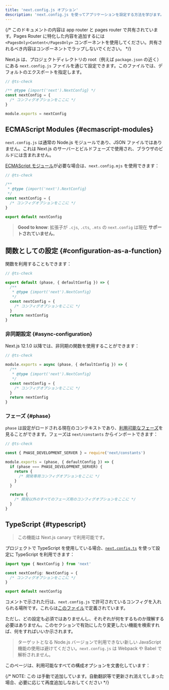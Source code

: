 ```yaml
---
title: 'next.config.js オプション'
description: 'next.config.js を使ってアプリケーションを設定する方法を学びます。'
---
```


{/* このドキュメントの内容は app router と pages router で共有されています。Pages Router に特化した内容を追加するには `<PagesOnly>Content</PagesOnly>` コンポーネントを使用してください。共有されるべき内容はコンポーネントでラップしないでください。 */}

Next.js は、プロジェクトディレクトリの root（例えば `package.json` の近く）にある `next.config.js` ファイルを通じて設定できます。このファイルでは、デフォルトのエクスポートを指定します。

```js title="next.config.js"
// @ts-check

/** @type {import('next').NextConfig} */
const nextConfig = {
  /* コンフィグオプションをここに */
}

module.exports = nextConfig
```

## ECMAScript Modules {#ecmascript-modules}

`next.config.js` は通常の Node.js モジュールであり、JSON ファイルではありません。これは Next.js のサーバーとビルドフェーズで使用され、ブラウザのビルドには含まれません。

[ECMAScript モジュール](https://nodejs.org/api/esm.html)が必要な場合は、`next.config.mjs` を使用できます：

```js title="next.config.mjs"
// @ts-check

/**
 * @type {import('next').NextConfig}
 */
const nextConfig = {
  /* コンフィグオプションをここに */
}

export default nextConfig
```

> **Good to know**: 拡張子が `.cjs`, `.cts`, `.mts` の `next.config` は現在 **サポートされていません**。

## 関数としての設定 {#configuration-as-a-function}

関数を利用することもできます：

```js title="next.config.mjs"
// @ts-check

export default (phase, { defaultConfig }) => {
  /**
   * @type {import('next').NextConfig}
   */
  const nextConfig = {
    /* コンフィグオプションをここに */
  }
  return nextConfig
}
```

### 非同期設定 {#async-configuration}

Next.js 12.1.0 以降では、非同期の関数を使用することができます：

```js title="next.config.js"
// @ts-check

module.exports = async (phase, { defaultConfig }) => {
  /**
   * @type {import('next').NextConfig}
   */
  const nextConfig = {
    /* コンフィグオプションをここに */
  }
  return nextConfig
}
```

### フェーズ {#phase}

`phase` は設定がロードされる現在のコンテキストであり、[利用可能なフェーズ](https://github.com/vercel/next.js/blob/5e6b008b561caf2710ab7be63320a3d549474a5b/packages/next/shared/lib/constants.ts#L19-L23)を見ることができます。フェーズは `next/constants` からインポートできます：

```js title="next.config.js"
// @ts-check

const { PHASE_DEVELOPMENT_SERVER } = require('next/constants')

module.exports = (phase, { defaultConfig }) => {
  if (phase === PHASE_DEVELOPMENT_SERVER) {
    return {
      /* 開発専用コンフィグオプションをここに */
    }
  }

  return {
    /* 開発以外のすべてのフェーズ用のコンフィグオプションをここに */
  }
}
```

## TypeScript {#typescript}

> この機能は Next.js canary で利用可能です。

プロジェクトで TypeScript を使用している場合、[`next.config.ts`](/docs/app/building-your-application/configuring/typescript#type-checking-nextconfigts) を使って設定に TypeScript を利用できます：

```ts title="next.config.ts"
import type { NextConfig } from 'next'

const nextConfig: NextConfig = {
  /* コンフィグオプションをここに */
}

export default nextConfig
```

コメントで示された行は、`next.config.js` で許可されているコンフィグを入れられる場所です。これらは[このファイル](https://github.com/vercel/next.js/blob/canary/packages/next/src/server/config-shared.ts)で定義されています。

ただし、どの設定も必須ではありませんし、それぞれが何をするものか理解する必要はありません。このセクションで有効にしたり変更したい機能を検索すれば、何をすればいいか示されます。

> ターゲットとなる Node.js バージョンで利用できない新しい JavaScript 機能の使用は避けてください。`next.config.js` は Webpack や Babel で解析されません。

このページは、利用可能なすべての構成オプションを文書化しています：

{/* NOTE: この <DocCardList /> は手動で追加しています。自動翻訳等で更新され消えてしまった場合、必要に応じて再度追加しなおしてください */}

<DocCardList />
